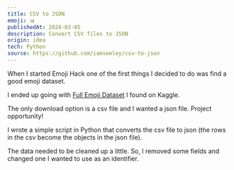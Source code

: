 ```yaml
---
title: CSV to JSON
emoji: 📊
publishedAt: 2024-03-05
description: Convert CSV files to JSON
origin: idea
tech: Python
source: https://github.com/iamseeley/csv-to-json
---
```


When I started Emoji Hack one of the first things I decided to do was find a good emoji dataset.

I ended up going with [Full Emoji Dataset]('https://www.kaggle.com/datasets/subinium/emojiimage-dataset') I found on Kaggle.

The only download option is a csv file and I wanted a json file. Project opportunity!

I wrote a simple script in Python that converts the csv file to json (the rows in the csv become the objects in the json file). 

The data needed to be cleaned up a little. So, I removed some fields and changed one I wanted to use as an identifier.
